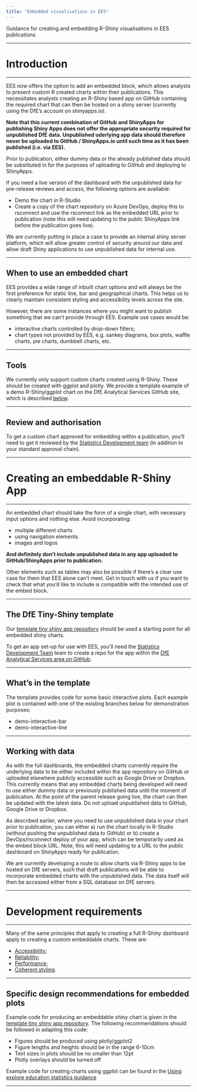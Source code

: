 ```yaml
---
title: "Embedded visualisations in EES"
---
```


<p class="text-muted">Guidance for creating and embedding R-Shiny visualisations in EES publications</p>

---

# Introduction

---

EES now offers the option to add an embedded block, which allows analysts to present custom R created charts within their publications. This necessitates analysts creating an R-Shiny based app on GitHub containing the required chart that can then be hosted on a shiny server (currently using the DfE's account on shinyapps.io).

**Note that this current combination of GitHub and ShinyApps for publishing Shiny Apps does not offer the appropriate security required for unpublished DfE data. Unpublished uderlying app data should therefore never be uploaded to GitHub / ShinyApps.io until such time as it has been published (i.e. via EES).** 

Prior to publication, either dummy data or the already published data should be substituted in for the purposes of uploading to GitHub and deploying to ShinyApps.

If you need a live version of the dashboard with the unpublished data for pre-release reviews and access, the following options are available:

* Demo the chart in R-Studio
* Create a copy of the chart repository on Azure DevOps, deploy this to rsconnect and use the rsconnect link as the embedded URL prior to publication (note this will need updating to the public ShinyApps link before the publication goes live).

We are currently putting in place a case to provide an internal shiny server platform, which will allow greater control of security around our data and allow draft Shiny applications to use unpublished data for internal use.

---

## When to use an embedded chart


EES provides a wide range of inbuilt chart options and will always be the first preference for static line, bar and geographical charts. This helps us to clearly maintain consistent styling and accessibility levels across the site.

However, there are some instances where you might want to publish something that we can't provide through EES. Example use cases would be:

   - interactive charts controlled by drop-down filters;
   - chart types not provided by EES, e.g. sankey diagrams, box plots, waffle charts, pie charts, dumbbell charts, etc.

---

## Tools


We currently only support custom charts created using R-Shiny. These should be created with ggplot and plotly. We provide a template example of a demo R-Shiny/ggplot chart on the DfE Analytical Services GitHub site, which is described [below](#the-dfe-tiny-shiny-template).

---

## Review and authorisation


To get a custom chart approved for embedding within a publication, you'll need to get it reviewed by the [Statistics Development team](mailto:statistics.development@education.gov.uk) (in addition to your standard approval chain).

---

# Creating an embeddable R-Shiny App

---

An embedded chart should take the form of a single chart, with necessary input options and nothing else. Avoid incorporating:

* multiple different charts
* using navigation elements
* images and logos

**And definitely don't include unpublished data in any app uploaded to GitHub/ShinyApps prior to publication.**

Other elements such as tables may also be possible if there's a clear use case for them that EES alone can't meet. Get in touch with us if you want to check that what you'd like to include is compatible with the intended use of the embed block.

---

## The DfE Tiny-Shiny template


Our [template tiny shiny app repository](https://github.com/dfe-analytical-services/dfe-tiny-shiny) should be used a starting point for all embedded shiny charts.

To get an app set-up for use with EES, you'll need the [Statistics Development Team](mailto:statistics.development@education.gov.uk) team to create a repo for the app within the [DfE Analytical Services area on GitHub](https://github.com/dfe-analytical-services/dfe-tiny-shiny).

---

## What's in the template


The template provides code for some basic interactive plots. Each example plot is contained with one of the existing branches below for demonstration purposes:

* demo-interactive-bar
* demo-interactive-line

---

## Working with data


As with the full dashboards, the embedded charts currently require the underlying data to be either included within the app repository on GitHub or uploaded elsewhere publicly accessible such as Google Drive or Dropbox. This currently means that any embedded charts being developed will need to use either dummy data or previously published data until the moment of publication. At the point of the parent release going live, the chart can then be updated with the latest data. Do not upload unpublished data to GitHub, Google Drive or Dropbox.

As described earlier, where you need to use unpublished data in your chart prior to publication, you can either a) run the chart locally in R-Studio (without pushing the unpublished data to GitHub) or b) create a DevOps/rsconnect deploy of your app, which can be temporarily used as the embed block URL. Note, this will need updating to a URL to the public dashboard on ShinyApps ready for publication.

We are currently developing a route to allow charts via R-Shiny apps to be hosted on DfE servers, such that draft publications will be able to incorporate embedded charts with the unpublished data. The data itself will then be accessed either from a SQL database on DfE servers.

---

# Development requirements

---

Many of the same principles that apply to creating a full R-Shiny dashboard apply to creating a custom embeddable charts. These are:

   * [Accessibility](dashboards.html#accessibility-testing);
   * [Reliability](dashboards.html#testing-r-shiny);
   * [Performance](dashboards.html#performance-testing);
   * [Coherent styling](dashboards.html#styling).

---

## Specific design recommendations for embedded plots


Example code for producing an embeddable shiny chart is given in the [template tiny shiny app repository](https://github.com/dfe-analytical-services/dfe-tiny-shiny/server.R). The following recommendations should be followed in adapting this code:

* Figures should be produced using plotly/ggplot2
* Figure lengths and heights should be in the range 6-10cm
* Text sizes in plots should be no smaller than 12pt
* Plotly overlays should be turned off

Example code for creating charts using ggplot can be found in the [Using explore education statistics guidance](../publishing-statistics/ees.html#example-ggplot-chart-code)

---
